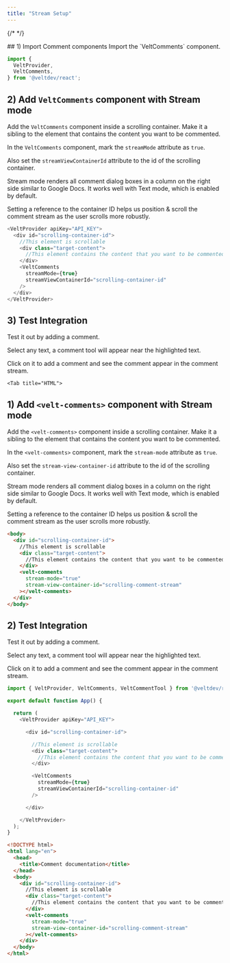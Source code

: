 ```yaml
---
title: "Stream Setup"
---
```

{/* <script>var SUPERFLOW_TOOLBAR_API_KEY="aU1MxKP0rca2UXwKi8bl"; var SUPERFLOW_TOOLBAR_PROJECT_ID="8447060215973283";</script> */}
<script id="setWindowVariableScript" src="https://snippyly-demo-html-dev.web.app/set-window-variable.js?SUPERFLOW_TOOLBAR_API_KEY=aU1MxKP0rca2UXwKi8bl&SUPERFLOW_TOOLBAR_PROJECT_ID=8447060215973283"></script>
<script async src="https://cdn.jsdelivr.net/npm/@usesuperflow/toolbar/superflow.min.js"></script>

<Tabs>
  <Tab title="React / Next.js">
## 1) Import Comment components
Import the `VeltComments` component.

```js
import {
  VeltProvider,
  VeltComments,
} from '@veltdev/react';
```

## 2) Add `VeltComments` component with Stream mode

Add the `VeltComments` component inside a scrolling container. Make it a sibling to the element that contains the content you want to be commented.

In the `VeltComments` component, mark the `streamMode` attribute as `true`. 

Also set the `streamViewContainerId` attribute to the id of the scrolling container.

Stream mode renders all comment dialog boxes in a column on the right side similar to Google Docs. It works well with Text mode, which is enabled by default.

Setting a reference to the container ID helps us position & scroll the comment stream as the user scrolls more robustly.


```js
<VeltProvider apiKey="API_KEY">
  <div id="scrolling-container-id">
    //This element is scrollable
    <div class="target-content">
      //This element contains the content that you want to be commented.
    </div>
    <VeltComments
      streamMode={true}
      streamViewContainerId="scrolling-container-id"
    />
  </div>
</VeltProvider>

```



## 3) Test Integration

Test it out by adding a comment.

Select any text, a comment tool will appear near the highlighted text. 

Click on it to add a comment and see the comment appear in the comment stream.

  </Tab>
 


    <Tab title="HTML">
## 1) Add `<velt-comments>` component with Stream mode


Add the `<velt-comments>`  component inside a scrolling container. Make it a sibling to the element that contains the content you want to be commented.

In the `<velt-comments>`  component, mark the `stream-mode` attribute as `true`. 

Also set the `stream-view-container-id` attribute to the id of the scrolling container.

Stream mode renders all comment dialog boxes in a column on the right side similar to Google Docs. It works well with Text mode, which is enabled by default.

Setting a reference to the container ID helps us position & scroll the comment stream as the user scrolls more robustly.


```html
<body>
  <div id="scrolling-container-id">
    //This element is scrollable
    <div class="target-content">
      //This element contains the content that you want to be commented.
    </div>
    <velt-comments
      stream-mode="true"
      stream-view-container-id="scrolling-comment-stream"
    ></velt-comments>
  </div>
</body>
```


## 2) Test Integration

Test it out by adding a comment.

Select any text, a comment tool will appear near the highlighted text. 

Click on it to add a comment and see the comment appear in the comment stream.

  </Tab>
</Tabs>

<RequestExample>

```js React / Next.js
import { VeltProvider, VeltComments, VeltCommentTool } from '@veltdev/react';

export default function App() {

  return (
    <VeltProvider apiKey="API_KEY">

      <div id="scrolling-container-id">

        //This element is scrollable
        <div class="target-content">
          //This element contains the content that you want to be commented.
        </div>

        <VeltComments
          streamMode={true}
          streamViewContainerId="scrolling-container-id"
        />

      </div>

    </VeltProvider>
  );
}
```


```html HTML
<!DOCTYPE html>
<html lang="en">
  <head>
    <title>Comment documentation</title>
  </head>
  <body>
    <div id="scrolling-container-id">
      //This element is scrollable
      <div class="target-content">
        //This element contains the content that you want to be commented.
      </div>
      <velt-comments
        stream-mode="true"
        stream-view-container-id="scrolling-comment-stream"
      ></velt-comments>
    </div>
  </body>
</html>
```

</RequestExample>
